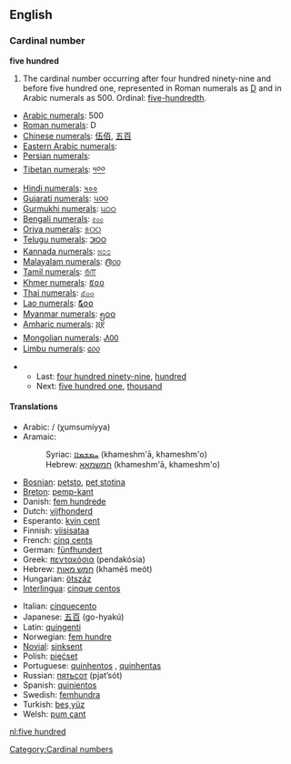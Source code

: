 ==English==

===Cardinal number===
'''five hundred'''

# The cardinal number occurring after four hundred ninety-nine and before five hundred one, represented in Roman numerals as [[D]] and in Arabic numerals as 500. Ordinal: [[five-hundredth]].
*[[w:Arabic numerals|Arabic numerals]]: 500
*[[w:Roman numerals|Roman numerals]]: D
*[[w:Chinese numerals|Chinese numerals]]: [[伍佰]], [[五百]]
*[[w:Eastern Arabic numerals|Eastern Arabic numerals]]: {{ARchar|[[٥٠٠]]}}
*[[w:Eastern Arabic numerals|Persian numerals]]: {{FAchar|[[۵۰۰]]}}
*[[w:Indian numerals|Tibetan numerals]]: [[༥༠༠]]
*[[w:Indian numerals|Hindi numerals]]: [[५००]]
*[[w:Indian numerals|Gujarati numerals]]: [[૫૦૦]]
*[[w:Indian numerals|Gurmukhi numerals]]: [[੫੦੦]]
*[[w:Indian numerals|Bengali numerals]]: [[৫০০]]
*[[w:Indian numerals|Oriya numerals]]: [[୫୦୦]]
*[[w:Indian numerals|Telugu numerals]]: [[౫౦౦]]
*[[w:Indian numerals|Kannada numerals]]: [[೫೦೦]]
*[[w:Indian numerals|Malayalam numerals]]: [[൫൦൦]]
*[[w:Indian numerals|Tamil numerals]]: [[௫௱]]
*[[w:Khmer script|Khmer numerals]]: [[៥០០]]
*[[w:Thai numerals|Thai numerals]]: [[๕๐๐]]
*[[w:Lao alphabet|Lao numerals]]: [[໕໐໐]]
*[[w:Burmese alphabet|Myanmar numerals]]: [[၅၀၀]]
*[[w:Amharic language|Amharic numerals]]: [[፭፻]]
*[[w:Mongolian alphabet|Mongolian numerals]]: [[᠕᠐᠐]]
*[[w:Limbu language|Limbu numerals]]: [[᥋᥆᥆]]

**Last: [[four hundred ninety-nine]], [[hundred]]
**Next: [[five hundred one]], [[thousand]]

====Translations====
{{top}}
*Arabic: {{ARchar|[[خمسمائة|خُمْسُمِائَةٍ]]}} / {{ARchar|[[خمس مائة|خُمْسُ مِائَةٍ]]}} (χumsumíyya)
*Aramaic:
*:Syriac: [[ܚܡܫܡܐܐ]] (khameshm'ā, khameshm'o) {{c}}
*:Hebrew: [[חמשמאא]] (khameshm'ā, khameshm'o) {{c}}
*[[Bosnian]]: [[petsto]], [[pet stotina]] {{f}}
*[[Breton]]: [[pemp-kant]]
*Danish: [[fem hundrede]] {{c}}
*Dutch: [[vijfhonderd]] {{f}}
*Esperanto: [[kvin cent]]
*Finnish: [[viisisataa]]
*French: [[cinq cents]] {{m}}
*German: [[fünfhundert]] {{f}}
*Greek: [[πεντακόσια]] (pendakósia)
*Hebrew: [[חמש מאות]] (khaméš meót)
*Hungarian: [[ötszáz]]
*[[Interlingua]]: [[cinque centos]]
{{mid}}
*Italian: [[cinquecento]] {{m}}
*Japanese: [[五百]] (go-hyakú)
*Latin: [[quingenti]]
*Norwegian: [[fem hundre]]
*[[Novial]]: [[sinksent]]
*Polish: [[pięćset]]
*Portuguese: [[quinhentos]] {{m}}, [[quinhentas]] {{f}}
*Russian: [[пятьсот]] (pjat’sót)
*Spanish: [[quinientos]]
*Swedish: [[femhundra]]
*Turkish: [[beş yüz]]
*Welsh: [[pum cant]]
{{bottom}}

[[Category:Cardinal numbers]]

[[nl:five hundred]]